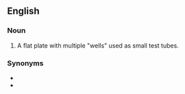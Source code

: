 ==English==
{{wikipedia}}

===Noun===
{{en-noun|head=[[micro]][[titer]] [[plate]]}}

# {{lb|en|analytical chemistry|chemistry}} A flat plate with multiple "wells" used as small test tubes.

===Synonyms===
* {{l|en|assay plate}}
* {{l|en|microplate}}